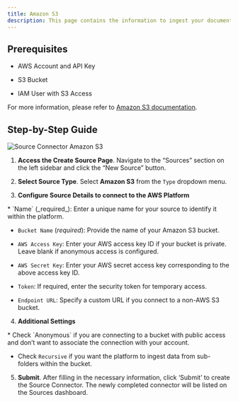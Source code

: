 ```yaml
---
title: Amazon S3
description: This page contains the information to ingest your documents from Amazon S3 buckets.
---
```


## Prerequisites

*   AWS Account and API Key
    
*   S3 Bucket
    
*   IAM User with S3 Access
    

For more information, please refer to [Amazon S3 documentation](https://docs.aws.amazon.com/AmazonS3/latest/userguide/Welcome.html).

## Step-by-Step Guide

![Source Connector Amazon S3](img/platform/Source-AWS-S3.png)

1.  **Access the Create Source Page**. Navigate to the “Sources” section on the left sidebar and click the “New Source” button.
    
2.  **Select Source Type**. Select **Amazon S3** from the `Type` dropdown menu.
    
3.  **Configure Source Details to connect to the AWS Platform**
    
<Note>
*   `Name` (_required_): Enter a unique name for your source to identify it within the platform.
    
*   `Bucket Name` (_required_): Provide the name of your Amazon S3 bucket.
    
*   `AWS Access Key`: Enter your AWS access key ID if your bucket is private. Leave blank if anonymous access is configured.
    
*   `AWS Secret Key`: Enter your AWS secret access key corresponding to the above access key ID.
    
*   `Token`: If required, enter the security token for temporary access.
    
*   `Endpoint URL`: Specify a custom URL if you connect to a non-AWS S3 bucket.
</Note>   

4.  **Additional Settings**
    
<Note>
*   Check `Anonymous` if you are connecting to a bucket with public access and don’t want to associate the connection with your account.
    
*   Check `Recursive` if you want the platform to ingest data from sub-folders within the bucket.
</Note> 

5.  **Submit**. After filling in the necessary information, click ‘Submit’ to create the Source Connector. The newly completed connector will be listed on the Sources dashboard.